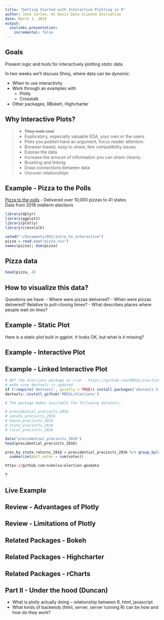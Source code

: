 ```yaml
---
title: "Getting Started with Interactive Plotting in R"
author: Jane Carlen, UC Davis Data Science Initiative
date: March 1, 2019
output: 
  ioslides_presentation:
    incremental: false
---
```


## Goals

Present logic and tools for interactively plotting *static* data. 

In two weeks we'll discuss Shiny, where data can be *dynamic*.

- When to use interactivity
- Work through an examples with
    - Plotly  
    - Crosstalk  
- Other packages, RBokeh, Highcharter  

<!--look more into leaflet-->
<!-- which ones have ability to write your own js to add to event handlers-->


## Why Interactive Plots?

> - ~~They look cool~~
> - Exploratory, especially valuable EDA, your own or the users.
    + Plots you publish have an argument, focus reader attention.
> - Browser-based, easy to share, few compatibility issues.
> - Expose the data
> - Increase the amount of information you can share cleanly
> - Brushing and linking
    + Draw connections between data
    + Uncover relationships

<!-- Best practices for interactivity. One slide? Sprinkled throughout? -->

## Example - Pizza to the Polls

[Pizza to the polls](https://polls.pizza/) - Delivered over 10,000 pizzas to 41 states    
Data from 2018 midterm elections

<!-- I used google map API to get lat/long, standardized variable names, removed some unnecessary fields,
("X", "Other.Info", "Contact.Info", "Slack.Thread", "Pizza.phone.number", "Slack.ID", "Twitter.Thread", "Tweet.ID"),
and removed 14 missing-address rows from the original data -->

```r
library(dplyr)
library(ggplot2)
library(plotly)
library(crosstalk)
```


```r
setwd("~/Documents/DSI/intro_to_interactive")
pizza = read.csv("pizza.csv")
names(pizza); dim(pizza)
```

## Pizza data {.smaller}

```r
head(pizza, 4)
```

## How to visualize this data? {}

Questions we have:
- Where were pizzas delivered? 
- When were pizzas delivered? Relative to poll-closing times?
- What describes places where people wait on lines?

## Example - Static Plot

Here is a static plot built in ggplot. It looks OK, but what is it missing?

## Example - Interactive Plot

<!--Pizza plot or other example -->

## Example - Linked Interactive Plot

<!--Pizza plot or other example -->

```r

# NOT the elections package on cran - https://github.com/MEDSL/elections/blob/master/README.md
# make sure devtools is updated
if (!require('devtools', quietly = TRUE)) install.packages('devtools')
devtools::install_github('MEDSL/elections') 

# The package makes available the following datasets:

# presidential_precincts_2016
# senate_precincts_2016
# house_precincts_2016
# state_precincts_2016
# local_precincts_2016

data("presidential_precincts_2016")
head(presidential_precincts_2016)

pres_by_state_returns_2016 = presidential_precincts_2016 %>% group_by(state_postal, party) %>%
  summarize(part_votes = sum(votes))

https://github.com/nvkelso/election-geodata

```


<!--  Closeness of election outcomes --> 
<!-- filters on pizzas to show --> ?

## Live Example

<!-- Now we code an example ourselves (leave presentation). Stay with pizza example and data?-->

## Review - Advantages of Plotly

## Review - Limitations of Plotly

## Related Packages - Bokeh

## Related Packages - Highcharter

## Related Packages - rCharts



## Part II - Under the hood (Duncan)

- What is plotly actually doing -- relationship between R, html, javascript
- What kinds of backends (html, server, server running R) can be how and how do they work?
